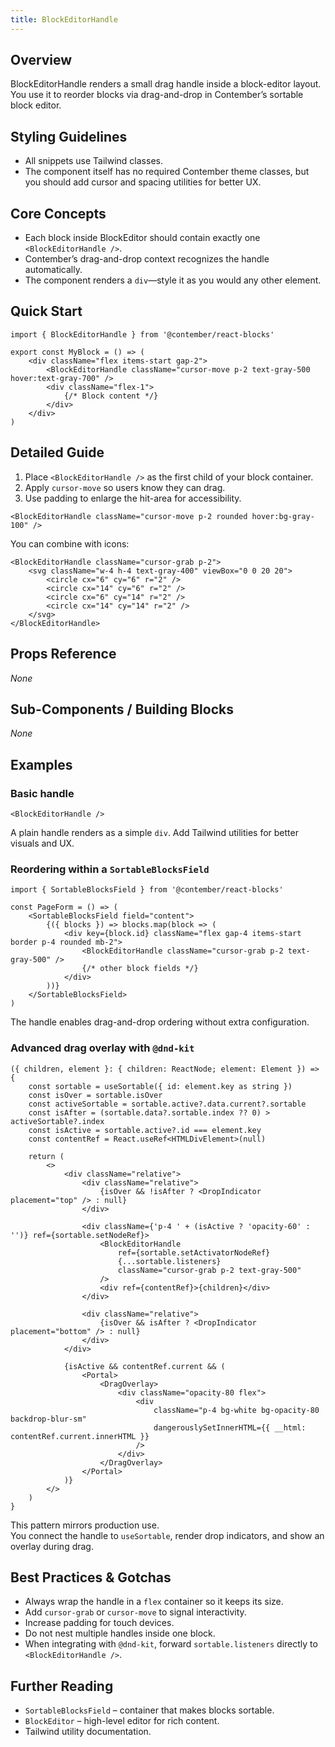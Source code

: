 ```yaml
---
title: BlockEditorHandle
---
```


<!-- Edited by human: false -->
<!-- Examples count: 3 -->
<!-- Source examples: 1 -->
<!-- Playground examples: 0 -->
<!-- External examples: 2 -->
<!-- Import examples: 0 -->

## Overview
BlockEditorHandle renders a small drag handle inside a block-editor layout.  
You use it to reorder blocks via drag-and-drop in Contember’s sortable block editor.

## Styling Guidelines
* All snippets use Tailwind classes.  
* The component itself has no required Contember theme classes, but you should add cursor and spacing utilities for better UX.

## Core Concepts
* Each block inside BlockEditor should contain exactly one `<BlockEditorHandle />`.
* Contember’s drag-and-drop context recognizes the handle automatically.
* The component renders a `div`—style it as you would any other element.

## Quick Start
```tsx
import { BlockEditorHandle } from '@contember/react-blocks'

export const MyBlock = () => (
	<div className="flex items-start gap-2">
		<BlockEditorHandle className="cursor-move p-2 text-gray-500 hover:text-gray-700" />
		<div className="flex-1">
			{/* Block content */}
		</div>
	</div>
)
```

## Detailed Guide
1. Place `<BlockEditorHandle />` as the first child of your block container.  
2. Apply `cursor-move` so users know they can drag.  
3. Use padding to enlarge the hit-area for accessibility.

```tsx
<BlockEditorHandle className="cursor-move p-2 rounded hover:bg-gray-100" />
```

You can combine with icons:

```tsx
<BlockEditorHandle className="cursor-grab p-2">
	<svg className="w-4 h-4 text-gray-400" viewBox="0 0 20 20">
		<circle cx="6" cy="6" r="2" />
		<circle cx="14" cy="6" r="2" />
		<circle cx="6" cy="14" r="2" />
		<circle cx="14" cy="14" r="2" />
	</svg>
</BlockEditorHandle>
```

## Props Reference
_None_

## Sub-Components / Building Blocks
_None_

## Examples
### Basic handle
```tsx
<BlockEditorHandle />
```
A plain handle renders as a simple `div`. Add Tailwind utilities for better visuals and UX.

### Reordering within a `SortableBlocksField`
```tsx
import { SortableBlocksField } from '@contember/react-blocks'

const PageForm = () => (
	<SortableBlocksField field="content">
		{({ blocks }) => blocks.map(block => (
			<div key={block.id} className="flex gap-4 items-start border p-4 rounded mb-2">
				<BlockEditorHandle className="cursor-grab p-2 text-gray-500" />
				{/* other block fields */}
			</div>
		))}
	</SortableBlocksField>
)
```
The handle enables drag-and-drop ordering without extra configuration.

### Advanced drag overlay with `@dnd-kit`
```tsx
({ children, element }: { children: ReactNode; element: Element }) => {
	const sortable = useSortable({ id: element.key as string })
	const isOver = sortable.isOver
	const activeSortable = sortable.active?.data.current?.sortable
	const isAfter = (sortable.data?.sortable.index ?? 0) > activeSortable?.index
	const isActive = sortable.active?.id === element.key
	const contentRef = React.useRef<HTMLDivElement>(null)

	return (
		<>
			<div className="relative">
				<div className="relative">
					{isOver && !isAfter ? <DropIndicator placement="top" /> : null}
				</div>

				<div className={'p-4 ' + (isActive ? 'opacity-60' : '')} ref={sortable.setNodeRef}>
					<BlockEditorHandle
						ref={sortable.setActivatorNodeRef}
						{...sortable.listeners}
						className="cursor-grab p-2 text-gray-500"
					/>
					<div ref={contentRef}>{children}</div>
				</div>

				<div className="relative">
					{isOver && isAfter ? <DropIndicator placement="bottom" /> : null}
				</div>
			</div>

			{isActive && contentRef.current && (
				<Portal>
					<DragOverlay>
						<div className="opacity-80 flex">
							<div
								className="p-4 bg-white bg-opacity-80 backdrop-blur-sm"
								dangerouslySetInnerHTML={{ __html: contentRef.current.innerHTML }}
							/>
						</div>
					</DragOverlay>
				</Portal>
			)}
		</>
	)
}
```
This pattern mirrors production use.  
You connect the handle to `useSortable`, render drop indicators, and show an overlay during drag.

## Best Practices & Gotchas
* Always wrap the handle in a `flex` container so it keeps its size.  
* Add `cursor-grab` or `cursor-move` to signal interactivity.  
* Increase padding for touch devices.  
* Do not nest multiple handles inside one block.  
* When integrating with `@dnd-kit`, forward `sortable.listeners` directly to `<BlockEditorHandle />`.

## Further Reading
* `SortableBlocksField` – container that makes blocks sortable.  
* `BlockEditor` – high-level editor for rich content.  
* Tailwind utility documentation.

<!-- End of Generated Documentation -->